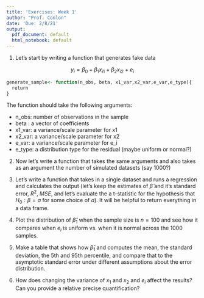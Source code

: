 ```yaml
---
title: 'Exercises: Week 1'
author: "Prof. Conlon"
date: 'Due: 2/8/21'
output:
  pdf_document: default
  html_notebook: default
---
```


1. Let's start by writing a function that generates fake data 

$$
y_i = \beta_0 + \beta_1 x_{i1} + \beta_2 x_{i2} + e_i
$$

```r
generate_sample<- function(n_obs, beta, x1_var,x2_var,e_var,e_type){
  return 
}
```

The function should take the following arguments:

  * n_obs: number of observations in the sample
  * beta : a vector of coefficients
  * x1_var: a variance/scale parameter for x1
  * x2_var: a variance/scale parameter for x2
  * e_var: a variance/scale parameter for e_i
  * e_type: a distribution type for the residual (maybe uniform or normal?)
 
2. Now let's write a function that takes the same arguments and also takes as an argument the number of simulated datasets (say 1000?)

3. Let's write a function that takes in a single dataset and runs a regression and calculates the output (let's keep the estimates of $\widehat{\beta}$ and it's standard error, $R^2$, $MSE$, and let's evaluate the a t-statistic for the hypothesis that $H_0: \beta=a$ for some choice of $a$). It will be helpful to return everything in a data frame.

4. Plot the distribution of $\widehat{\beta}_1$ when the sample size is $n=100$ and see how it compares when $e_i$ is uniform vs. when it is normal across the 1000 samples.

5. Make a table that shows how $\widehat{\beta}_1$ and computes the mean, the standard deviation, the 5th and 95th percentile, and compare that to the asymptotic standard error under different assumptions about the error distribution.

6. How does changing the variance of $x_1$ and $x_2$ and $e_i$ affect the results? Can you provide a relative precise quantification?



